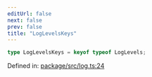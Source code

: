 ```yaml
---
editUrl: false
next: false
prev: false
title: "LogLevelsKeys"
---
```


```ts
type LogLevelsKeys = keyof typeof LogLevels;
```

Defined in: [package/src/log.ts:24](https://github.com/KingsBeCattz/uncmd/blob/34f56ab7f4928c128676b89cb547e0ade417ea76/package/src/log.ts#L24)
